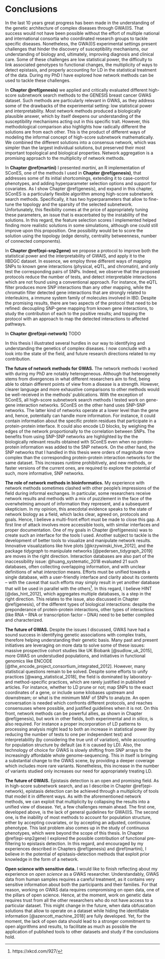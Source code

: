 # Conclusions

In the last 10 years great progress has been made in the understanding of the genetic architecture of complex diseases through GWA(I)S. That success would not have been possible without the effort of multiple national and international consortia who coordinated research groups to tackle specific diseases. Nonetheless, the GWA(I)S experimental settings present challenges that hinder the discovery of susceptibility mechanisms, our understanding of biology and, ultimately, improving diagnosis and clinical care. Some of these challenges are low statistical power, the difficulty to link associated genotypes to functional changes, the multiplicity of ways to detect epistasis, and properly accounting for LD in the statistical treatment of the data. During my PhD I have explored how network methods can be used to tackle these challenges.

In **Chapter \@ref(genesis)** we applied and critically evaluated different high-score subnetwork search methods to the GENESIS breast cancer GWAS dataset. Such methods are particularly relevant in GWAS, as they address some of the drawbacks of the experimental setting: low statistical power and interpretability. Most network methods produced a biologically plausible answer, which by itself deepens our understanding of the susceptibility mechanisms acting out in this specific trait. However, this methodological comparison also highlights how radically different the solutions are from each other. This is the product of different ways of modeling the informal concept of high-score subnetwork mathematically. We combined the different solutions into a consensus network, which was simpler than the largest individual solutions, but preserved their most important topological and biological properties. Network aggregation is a promising approach to the multiplicity of network methods.

In **Chapter \@ref(martini)** I presented *martini*, an R implementation of SConES, one of the methods I used in **Chapter \@ref(genesis)**, that addresses some of its initial shortcomings, extending it to case-control phenotypes, and adding hyperparameter selection options and support for covariates. As I show Chapter \@ref(genesis), and expand in this chapter, SConES is a particularly flexible algorithm among high-score subnetwork search methods. Specifically, it has two hyperparameters that allow to fine-tune the topology and the sparsity of the selected subnetwork. Unfortunately, this flexibility comes at the price of appropriately tuning these parameters, an issue that is exacerbated by the instability of the solutions. In this regard, the feature selection scores I implemented helped finding more realistic solutions in some simulations, although one could still improve upon this proposition. One possibility would be to score the solution using the topology (edge density, centrality betweenness, number of connected components).

In **Chapter \@ref(epi-snp2gene)** we propose a protocol to improve both the statistical power and the interpretability of GWAIS, and apply it to the IIBDGC dataset. In essence, we employ three different ways of mapping SNPs to known gene interactions (physical, eQTL, and chromatin), and only test the corresponding pairs of SNPs. Indeed, we observe that the proposed protocols reduce the number of tests, and detect interpretable interactions which are not found using a conventional approach. For instance, the eQTL filter produces more SNP interactions than any other mapping, while the chromatin filter detected gene interactions that are strongly related to interleukins, a immune system family of molecules involved in IBD. Despite the promising results, there are two aspects of the protocol that need to be refined: decoupling SNP-gene mapping from known gene interactions, to study the contribution of each to the positive results; and topping the protocol with an approach to map the detected interactions to affected pathways.

In **Chapter \@ref(epi-network)** TODO

In this thesis I illustrated several hurdles in our way to identifying and understanding the genetics of complex diseases. I now conclude with a look into the state of the field, and future research directions related to my contribution.

**The future of network methods for GWAS.** The network methods I worked with during my PhD are notably heterogeneous. Although that heterogeneity stems from divergences in what different researchers aim to find, being able to obtain different points of view from a disease is a strength. However, clearer language and more exhaustive comparisons to other methods would be well-received in the methods' publications. With the exception of SConES, all high-score subnetwork search methods I tested work on gene-gene interaction networks. SConES on the other hand uses SNP-SNP networks. The latter kind of networks operate at a lower level than the gene and, hence, potentially can handle more information. For instance, it could contain information about the specific protein residues that participate in a protein-protein interface. It could also encode LD blocks, by weighing the edges of the network proportionally to the correlation between SNPs. The benefits from using SNP-SNP networks are highlighted by the the biologically relevant results obtained with SConES even when no protein-protein information was added to the SNP network. On the other hand, the SNP networks that I handled in this thesis were orders of magnitude more complex than the corresponding protein-protein interaction networks for the same dataset. This increases runtime prohibitively, and new methods, or faster versions of the current ones, are required to explore the potential of such, more informative, SNP networks.

**The role of network methods in bioinformatics.** My experience with network methods sometimes clashed with other people's impressions of the field during informal exchanges. In particular, some researchers receive network results and methods with a mix of puzzlement in the face of the overwhelming amount of information they represent, and a subsequent skepticism. In my opinion, this anecdotal evidence speaks to the state of network biology as a field, which lacks clear, agreed on, protocols and goals. Hence, I believe a multi-front effort must be made to close this gap. A first line of attack involves more accessible tools, with similar interfaces and proper documentation. One of my goals in Chapter \@ref(genesis) was to create such  an interface for the tools I used. Another subject to tackle is the development of better tools to visualize and manipulate network results. Innovative visualizations like hive plots [@krzywinski_hive_2012], and the package *tidygraph* to manipulate networks [@pedersen_tidygraph_2019] are moves in the right direction. Interaction databases are also part of the inaccessibility issue: @huang_systematic_2018 evaluated 21 such databases, often collecting overlapping information, and with unclear definitions of what *interaction* means. Efforts must be unified towards a single database, with a user-friendly interface and clarity about its contents -- with the caveat that such efforts may simply result in yet another database that will be used in parallel with the others^[https://xkcd.com/927/]. In this regard, I believe HINT [@das_hint_2012], which aggregates multiple databases, is a step in the right direction. This relates to the issue, also discussed in Chapter \@ref(genesis), of the different types of biological interactions: despite the preponderance of protein-protein interactions, other types of  interactions (like RNA -- RNA or transcription factor -- DNA) need to be better compiled and characterized.

**The future of GWAS.** Despite the issues I discussed, GWAS have had a sound success in identifying genetic associations with complex traits, therefore helping understanding their genetic basis. Many past and present initiatives are leveraging on more data to solve some of these issues: massive prospective cohort studies like UK Biobank [@sudlow_uk_2015], more GWAS on understudied populations, and initiatives in functional genomics like ENCODE [@the_encode_project_consortium_integrated_2012]. However, many statistical questions remain to be solved. Despite some efforts to unify practices [@wang_statistical_2018], the field is dominated by laboratory- and method-specific practices, which are rarely justified in published articles. For instance, whether to LD prune or not; map SNPs to the exact coordinates of a gene, or include some kilobases upstream and downstream; or what is the minimum MAF of SNPs to analyze. An open conversation is needed which confronts different protocols, and reaches consensuses where possible, and justified guidelines when it is not. On this front, network methods can be powerful allies, as shown in Chapter \@ref(genesis), but work in other fields, both experimental and *in silico*, is also required. For instance a proper incorporation of LD patterns to processing analysis might lead to both an increase in statistical power (by reducing the number of tests to one per independent test) and interpretability (by considering the true unit of variation), while accounting for population structure by default (as it is caused by LD). Also, the technology of choice for GWAS is slowly shifting from SNP arrays to the increasingly affordable whole genome-sequencing. This in itself is bringing a substantial change to the GWAS scene, by providing a deeper coverage which includes more rare variants. Nonetheless, this increase in the number of variants studied only increases our need for appropriately treating LD.

**The future of GWAIS.** Epistasis detection is an open and promising field. As in high-score subnetwork search, and as I describe in Chapter \@ref(epi-network), epistasis detection can be achieved through a multiplicity of tools that model it in different ways. As with the aforementioned network methods, we can exploit that multiplicity by collapsing the results into a unified view of disease. Yet, a few challenges remain ahead. The first one, developed above, is the lack of general guidelines for GWA(I)S. The second one, is the inability of most methods to account for population structure, either by accepting covariates, or by accepting an adjusted, continuous phenotype. This last problem also comes up in the study of continuous phenotypes, which were beyond the scope of this thesis. In Chapter \@ref(epi-snp2gene) I explored the possible contribution of functional pre-filtering to epistasis detection. In this regard, and encouraged by my experiences described in Chapters \@ref(genesis) and \@ref(martini), I believe in the potential of epistasis-detection methods that exploit prior knowledge in the form of a network.

**Open science with sensitive data.** I would like to finish reflecting about my experience on *open science* as a GWAS researcher. Understandably, GWAS data from human samples requires a careful treatment, as it contains very sensitive information about both the participants and their families. For that reason, working on GWAS data requires compromising on open data, one of the pillars of open science. Hence, at the moment, work on genetic data requires trust from all the other researchers who do not have access to a particular dataset. This might change in the future, when data obfuscation solutions that allow to operate on a dataset while hiding the identifiable information [@azencott_machine_2018] are fully developed. Yet, for the moment, the lack of open data should lead to a stronger commitment to open algorithms and results, to facilitate as much as possible the application of published tools to other datasets and study if the conclusions hold.